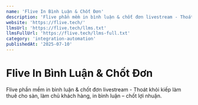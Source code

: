 ```yaml
---
name: 'Flive In Bình Luận & Chốt Đơn'
description: 'Flive phần mềm in bình luận & chốt đơn livestream - Thoát khỏi kiếp làm thuê cho sàn, làm chủ khách hàng, in bình luận – chốt lợi nhuận.'
website: 'https://flive.tech/'
llmsUrl: 'https://flive.tech/llms.txt'
llmsFullUrl: 'https://flive.tech/llms-full.txt'
category: 'integration-automation'
publishedAt: '2025-07-10'
---
```


# Flive In Bình Luận & Chốt Đơn

Flive phần mềm in bình luận & chốt đơn livestream - Thoát khỏi kiếp làm thuê cho sàn, làm chủ khách hàng, in bình luận – chốt lợi nhuận.
